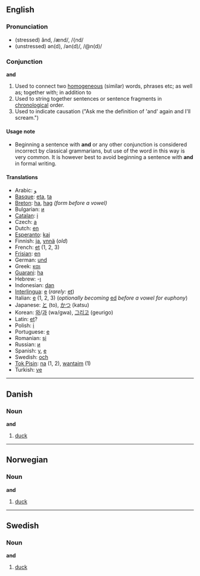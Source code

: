 ==English==

===Pronunciation===
*(stressed) ănd, /ænd/, /{nd/
*(unstressed) ən(d), /ən(d)/, /@n(d)/

===Conjunction===
'''and'''

# Used to connect two [[homogeneous]] (similar) words, phrases etc; as well as; together with; in addition to
# Used to string together sentences or sentence fragments in [[chronological]] order.
# Used to indicate causation ("Ask me the definition of 'and' again and I'll scream.")

====Usage note====
*Beginning a sentence with '''and''' or any other conjunction is considered incorrect by classical grammarians, but use of the word in this way is very common.  It is however best to avoid beginning a sentence with '''and''' in formal writing.

====Translations====
*Arabic: [[و]]
*[[Basque]]: [[eta]], [[ta]]
*[[Breton]]: [[ha]], [[hag]] ''(form before a vowel)''
*Bulgarian: [[и]]
*[[Catalan]]: [[i]]
*Czech: [[a]]
*Dutch: [[en]]
*[[Esperanto]]: [[kaj]]
*Finnish: [[ja]], [[ynnä]] (''old'')
*French: [[et]] (1, 2, 3)
*[[Frisian]]: [[en]]
*German: [[und]]
*Greek: [[και]]
*[[Guarani]]: [[ha]]
*Hebrew: -[[ו]]
*Indonesian: [[dan]]
*[[Interlingua]]: [[e]] (''rarely:'' [[et]])
*Italian: [[e]] (1, 2, 3) (''optionally becoming'' [[ed]] ''before a vowel for euphony'')
*Japanese: [[と]] (to), [[かつ]] (katsu)
*Korean: [[와]]/[[과]] (wa/gwa), [[그리고]] (geurigo)
*Latin: [[et]]?
*Polish: [[i]]
*Portuguese: [[e]]
*Romanian: [[şi]]
*Russian: [[и]]
*Spanish: [[y]], [[e]]
*Swedish: [[och]]
*[[Tok Pisin]]: [[na]] (1, 2), [[wantaim]] (1)
*Turkish: [[ve]]

----
==Danish==
===Noun===
'''and'''

#[[duck]]

----
==Norwegian==
===Noun===
'''and'''

#[[duck]]

----
==Swedish==
===Noun===
'''and'''

#[[duck]]